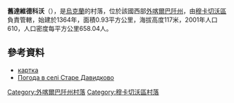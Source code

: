 {{coord|48|27|26|N|22|38|18|E|scale:100000|display=title}}

'''舊達維德科沃'''（{{lang-uk|Старе Давидково}}），是[[烏克蘭|烏克蘭]]的村落，位於該國西部[[外喀爾巴阡州|外喀爾巴阡州]]，由[[穆卡切沃區|穆卡切沃區]]負責管轄，始建於1364年，面積0.93平方公里，海拔高度117米，2001年人口610，人口密度每平方公里658.04人。

==參考資料==
*[http://gska2.rada.gov.ua/pls/z7502/A005?rf7571=11389 картка]{{dead link|date=2018年1月 |bot=InternetArchiveBot |fix-attempted=yes }}
* [http://weather.in.ua/ua/zakarpatskaja/24903 Погода в селі Старе Давидково] {{Wayback|url=http://weather.in.ua/ua/zakarpatskaja/24903 |date=20160305100414 }}

{{DEFAULTSORT:Старе Давидково}}

[[Category:外喀爾巴阡州村落|Category:外喀爾巴阡州村落]]
[[Category:穆卡切沃區村落|Category:穆卡切沃區村落]]


{{Zakarpattia-geo-stub}}